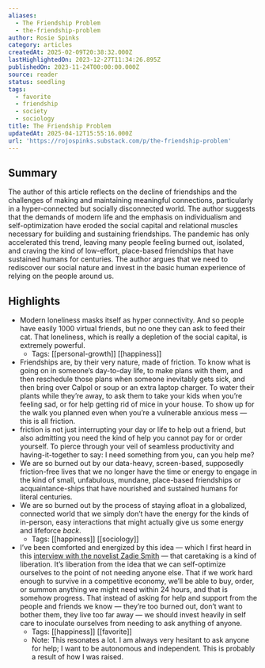 ```yaml
---
aliases:
  - The Friendship Problem
  - the-friendship-problem
author: Rosie Spinks
category: articles
createdAt: 2025-02-09T20:38:32.000Z
lastHighlightedOn: 2023-12-27T11:34:26.895Z
publishedOn: 2023-11-24T00:00:00.000Z
source: reader
status: seedling
tags:
  - favorite
  - friendship
  - society
  - sociology
title: The Friendship Problem
updatedAt: 2025-04-12T15:55:16.000Z
url: 'https://rojospinks.substack.com/p/the-friendship-problem'
---
```

## Summary

The author of this article reflects on the decline of friendships and the challenges of making and maintaining meaningful connections, particularly in a hyper-connected but socially disconnected world. The author suggests that the demands of modern life and the emphasis on individualism and self-optimization have eroded the social capital and relational muscles necessary for building and sustaining friendships. The pandemic has only accelerated this trend, leaving many people feeling burned out, isolated, and craving the kind of low-effort, place-based friendships that have sustained humans for centuries. The author argues that we need to rediscover our social nature and invest in the basic human experience of relying on the people around us.

## Highlights

- Modern loneliness masks itself as hyper connectivity. And so people have easily 1000 virtual friends, but no one they can ask to feed their cat. That loneliness, which is really a depletion of the social capital, is extremely powerful.
    - Tags: [[personal-growth]] [[happiness]]
- Friendships are, by their very nature, made of friction. To know what is going on in someone’s day-to-day life, to make plans with them, and then reschedule those plans when someone inevitably gets sick, and then bring over Calpol or soup or an extra laptop charger. To water their plants while they’re away, to ask them to take your kids when you’re feeling sad, or for help getting rid of mice in your house. To show up for the walk you planned even when you’re a vulnerable anxious mess — this is all friction.
- friction is not just interrupting your day or life to help out a friend, but also admitting you need the kind of help you cannot pay for or order yourself. To pierce through your veil of seamless productivity and having-it-together to say: I need something from you, can you help me?
- We are so burned out by our data-heavy, screen-based, supposedly friction-free lives that we no longer have the time or energy to engage in the kind of small, unfabulous, mundane, place-based friendships or acquaintance-ships that have nourished and sustained humans for literal centuries.
- We are so burned out by the process of staying afloat in a globalized, connected world that we simply don’t have the energy for the kinds of in-person, easy interactions that might actually give us some energy and lifeforce _back_.
    - Tags: [[happiness]] [[sociology]]
- I’ve been comforted and energized by this idea — which I first heard in this [interview with the novelist Zadie Smith](https://open.spotify.com/episode/74WBcU7AWiQhAVTbSIXIB2?si=709682fe54ee4c5f) — that caretaking is a kind of liberation.
  It’s liberation from the idea that we can self-optimize ourselves to the point of not needing anyone else. That if we work hard enough to survive in a competitive economy, we’ll be able to buy, order, or summon anything we might need within 24 hours, and that is somehow progress. That instead of asking for help and support from the people and friends we know — they’re too burned out, don’t want to bother them, they live too far away — we should invest heavily in self care to inoculate ourselves from needing to ask anything of anyone.
    - Tags: [[happiness]] [[favorite]]
    - Note: This resonates a lot. I am always very hesitant to ask anyone for help; I want to be autonomous and independent. This is probably a result of how I was raised.
